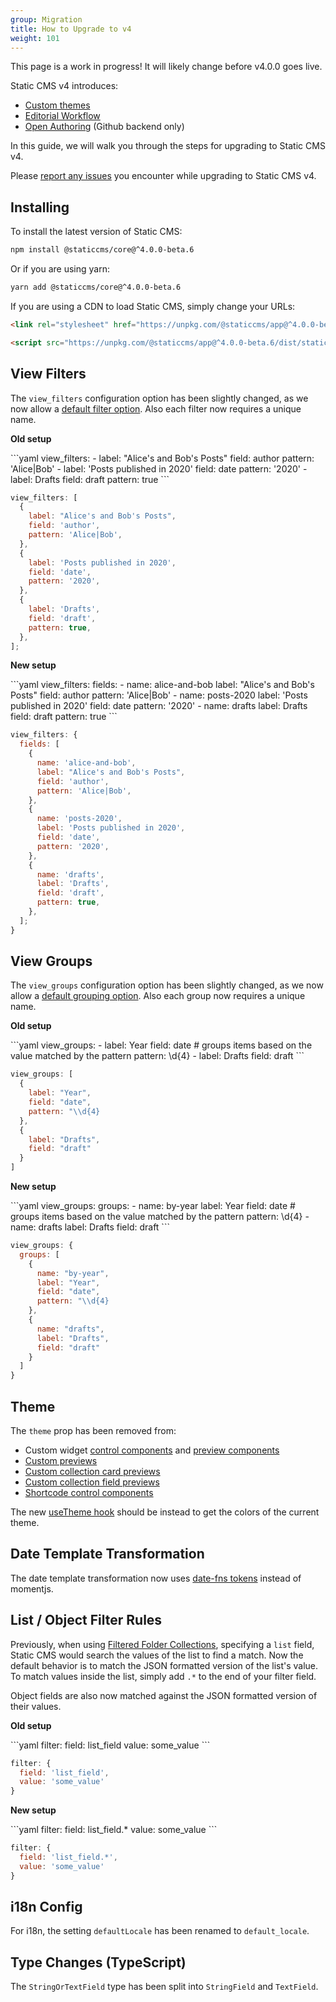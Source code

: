 ```yaml
---
group: Migration
title: How to Upgrade to v4
weight: 101
---
```


<Alert severity="warning">
  This page is a work in progress! It will likely change before v4.0.0 goes live.
</Alert>

Static CMS v4 introduces:

- [Custom themes](/docs/custom-theme)
- [Editorial Workflow](/docs/editorial-workflow) <BetaImage />
- [Open Authoring](/docs/open-authoring) (Github backend only) <BetaImage />

In this guide, we will walk you through the steps for upgrading to Static CMS v4.

Please [report any issues](https://github.com/StaticJsCMS/static-cms/issues/new) you encounter while upgrading to Static CMS v4.

## Installing

To install the latest version of Static CMS:

```bash
npm install @staticcms/core@^4.0.0-beta.6
```

Or if you are using yarn:

```bash
yarn add @staticcms/core@^4.0.0-beta.6
```

If you are using a CDN to load Static CMS, simply change your URLs:

```html
<link rel="stylesheet" href="https://unpkg.com/@staticcms/app@^4.0.0-beta.6/dist/main.css" />
```

```html
<script src="https://unpkg.com/@staticcms/app@^4.0.0-beta.6/dist/static-cms-app.js"></script>
```

## View Filters

The `view_filters` configuration option has been slightly changed, as we now allow a [default filter option](/docs/collection-overview#view-filters). Also each filter now requires a unique name.

**Old setup**

<CodeTabs>
```yaml
view_filters:
  - label: "Alice's and Bob's Posts"
    field: author
    pattern: 'Alice|Bob'
  - label: 'Posts published in 2020'
    field: date
    pattern: '2020'
  - label: Drafts
    field: draft
    pattern: true
```

```js
view_filters: [
  {
    label: "Alice's and Bob's Posts",
    field: 'author',
    pattern: 'Alice|Bob',
  },
  {
    label: 'Posts published in 2020',
    field: 'date',
    pattern: '2020',
  },
  {
    label: 'Drafts',
    field: 'draft',
    pattern: true,
  },
];
```

</CodeTabs>

**New setup**

<CodeTabs>
```yaml
view_filters:
  fields:
    - name: alice-and-bob
      label: "Alice's and Bob's Posts"
      field: author
      pattern: 'Alice|Bob'
    - name: posts-2020
      label: 'Posts published in 2020'
      field: date
      pattern: '2020'
    - name: drafts
      label: Drafts
      field: draft
      pattern: true
```

```js
view_filters: {
  fields: [
    {
      name: 'alice-and-bob',
      label: "Alice's and Bob's Posts",
      field: 'author',
      pattern: 'Alice|Bob',
    },
    {
      name: 'posts-2020',
      label: 'Posts published in 2020',
      field: 'date',
      pattern: '2020',
    },
    {
      name: 'drafts',
      label: 'Drafts',
      field: 'draft',
      pattern: true,
    },
  ];
}
```

</CodeTabs>

## View Groups

The `view_groups` configuration option has been slightly changed, as we now allow a [default grouping option](/docs/collection-overview#view-groups). Also each group now requires a unique name.

**Old setup**

<CodeTabs>
```yaml
view_groups:
  - label: Year
    field: date
    # groups items based on the value matched by the pattern
    pattern: \d{4}
  - label: Drafts
    field: draft
```

```js
view_groups: [
  {
    label: "Year",
    field: "date",
    pattern: "\\d{4}
  },
  {
    label: "Drafts",
    field: "draft"
  }
]
```

</CodeTabs>

**New setup**

<CodeTabs>
```yaml
view_groups:
  groups:
    - name: by-year
      label: Year
      field: date
      # groups items based on the value matched by the pattern
      pattern: \d{4}
    - name: drafts
      label: Drafts
      field: draft
```

```js
view_groups: {
  groups: [
    {
      name: "by-year",
      label: "Year",
      field: "date",
      pattern: "\\d{4}
    },
    {
      name: "drafts",
      label: "Drafts",
      field: "draft"
    }
  ]
}
```

</CodeTabs>

## Theme

The `theme` prop has been removed from:

- Custom widget [control components](/docs/custom-widgets#control-component) and [preview components](/docs/custom-widgets#preview-component)
- [Custom previews](/docs/custom-previews#editor-preview)
- [Custom collection card previews](/docs/custom-previews#collection-card-preview)
- [Custom collection field previews](/docs/custom-previews#collection-field-preview)
- [Shortcode control components](/docs/widget-markdown#shortcodes)

The new [useTheme hook](/docs/custom-theme#usetheme-hook) should be instead to get the colors of the current theme.

## Date Template Transformation

The date template transformation now uses [date-fns tokens](https://date-fns.org/docs/format) instead of momentjs.

## List / Object Filter Rules

Previously, when using [Filtered Folder Collections](/docs/collection-types#filtered-folder-collections), specifying a `list` field, Static CMS would search the values of the list to find a match. Now the default behavior is to match the JSON formatted version of the list's value. To match values inside the list, simply add `.*` to the end of your filter field.

Object fields are also now matched against the JSON formatted version of their values.

**Old setup**

<CodeTabs>
```yaml
filter:
  field: list_field
  value: some_value
```

```js
filter: {
  field: 'list_field',
  value: 'some_value'
}
```

</CodeTabs>

**New setup**

<CodeTabs>
```yaml
filter:
  field: list_field.*
  value: some_value
```

```js
filter: {
  field: 'list_field.*',
  value: 'some_value'
}
```

</CodeTabs>

## i18n Config

For i18n, the setting `defaultLocale` has been renamed to `default_locale`.

## Type Changes (TypeScript)

The `StringOrTextField` type has been split into `StringField` and `TextField`.
